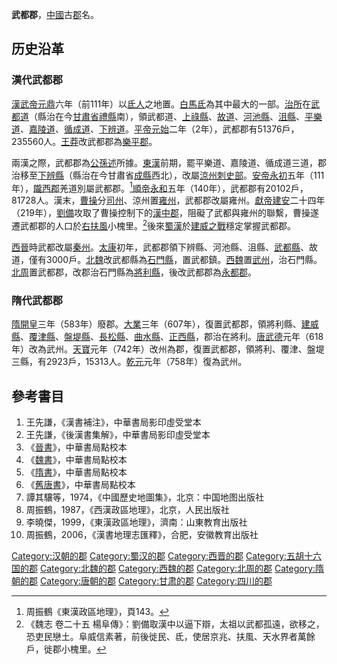 '''武都郡'''，[[中國|中國]]古[[郡|郡]]名。

== 历史沿革 ==
=== 漢代武都郡 ===
[[漢武帝|漢武帝]][[元鼎|元鼎]]六年（前111年）以[[氐人|氐人]]之地置。[[白馬人|白馬氐]]為其中最大的一部。[[治所|治所]]在[[武都道|武都道]]（縣治在今[[甘肅省|甘肅省]][[禮縣|禮縣]]南），領武都道、[[上祿縣|上祿縣]]、[[故道|故道]]、[[河池县_(西汉)|河池縣]]、[[沮縣|沮縣]]、[[平樂道|平樂道]]、[[嘉陵道|嘉陵道]]、[[循成道|循成道]]、[[下辨道|下辨道]]。[[漢平帝|平帝]][[元始_(西汉)|元始]]二年（2年），武都郡有51376戶，235560人。[[王莽|王莽]]改武都郡為[[樂平郡|樂平郡]]。

兩漢之際，武都郡為[[公孫述|公孫述]]所據。[[東漢|東漢]]前期，罷平樂道、嘉陵道、循成道三道，郡治移至[[下辨縣|下辨縣]]（縣治在今甘肅省[[成縣|成縣]]西北），改屬[[涼州刺史部|涼州刺史部]]。[[漢安帝|安帝]][[永初_(东汉)|永初]]五年（111年），[[隴西郡|隴西郡]]羌道別屬武都郡。<ref>周振鶴《東漢政區地理》，頁143。</ref>[[漢順帝|順帝]][[永和_(东汉)|永和]]五年（140年），武都郡有20102戶，81728人。漢末，[[曹操|曹操]]分[[司州|司州]]、涼州置[[雍州|雍州]]，武都郡改屬雍州。[[漢獻帝|獻帝]][[建安_(东汉)|建安]]二十四年（219年），[[劉備|劉備]]攻取了曹操控制下的[[漢中郡|漢中郡]]，阻礙了武都與雍州的聯繫，曹操遂遷武都郡的人口於[[右扶風|右扶風]]小槐里。<ref>《魏志 卷二十五 楊阜傳》：劉備取漢中以逼下辯，太祖以武都孤遠，欲移之，恐吏民戀土。阜威信素著，前後徙民、氐，使居京兆、扶風、天水界者萬餘戶，徙郡小槐里。</ref>後來[[蜀漢|蜀漢]]於[[建威之戰|建威之戰]]穩定掌握武都郡。

[[西晉|西晉]]時武都改屬[[秦州_(古代)|秦州]]。[[太康_(西晋)|太康]]初年，武都郡領下辨縣、河池縣、沮縣、[[武都縣|武都縣]]、故道，僅有3000戶。[[北魏|北魏]]改武都縣為[[石门县_(北魏)|石門縣]]，置武都鎮。[[西魏|西魏]]置[[武州_(西魏)|武州]]，治石門縣。[[北周|北周]]置武都郡，改郡治石門縣為[[將利縣|將利縣]]，後改武都郡為[[永都郡|永都郡]]。

===隋代武都郡 ===
[[隋朝|隋]][[開皇|開皇]]三年（583年）廢郡。[[大业_(年号)|大業]]三年（607年），復置武都郡，領將利縣、[[建威縣|建威縣]]、[[覆津縣|覆津縣]]、[[盤堤縣|盤堤縣]]、[[長松縣|長松縣]]、[[曲水县_(北魏)|曲水縣]]、[[正西縣|正西縣]]，郡治在將利。[[唐朝|唐]][[武德|武德]]元年（618年）改為武州。[[天宝_(唐朝)|天寶]]元年（742年）改州為郡，復置武都郡，領將利、覆津、盤堤三縣，有2923戶，15313人。[[乾元_(唐朝)|乾元]]元年（758年）復為武州。

==參考書目==
#王先謙，《漢書補注》，中華書局影印虛受堂本
#王先謙，《後漢書集解》，中華書局影印虛受堂本
#《[[晉書|晉書]]》，中華書局點校本 
#《[[魏書|魏書]]》，中華書局點校本 
#《[[隋書|隋書]]》，中華書局點校本 
#《[[舊唐書|舊唐書]]》，中華書局點校本
#譚其驤等，1974，《中國歷史地圖集》，北京：中国地图出版社
#周振鶴，1987，《西漢政區地理》，北京，人民出版社
#李曉傑，1999，《東漢政區地理》，濟南：山東教育出版社
#周振鶴，2006，《漢書地理志匯釋》，合肥，安徽教育出版社

{{西汉行政区划|nocat}}
{{東漢行政區劃|nocat}}
{{三國行政區劃|nocat}}
{{西晉行政區劃|nocat}}
{{隋朝行政區劃|nocat}}
[[Category:汉朝的郡|Category:汉朝的郡]]
[[Category:蜀汉的郡|Category:蜀汉的郡]]
[[Category:西晋的郡|Category:西晋的郡]]
[[Category:五胡十六国的郡|Category:五胡十六国的郡]]
[[Category:北魏的郡|Category:北魏的郡]]
[[Category:西魏的郡|Category:西魏的郡]]
[[Category:北周的郡|Category:北周的郡]]
[[Category:隋朝的郡|Category:隋朝的郡]]
[[Category:唐朝的郡|Category:唐朝的郡]]
[[Category:甘肃的郡|Category:甘肃的郡]]
[[Category:四川的郡|Category:四川的郡]]